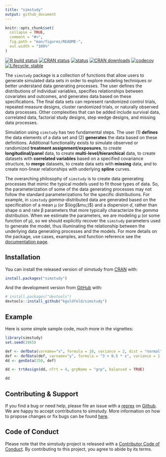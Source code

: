 ```yaml
---
title: "simstudy"
output: github_document
---
```


```r
knitr::opts_chunk$set(
  collapse = TRUE,
  comment = "#>",
  fig.path = "man/figures/README-",
  out.width = "100%"
)
```

<!-- README.md is generated from README.Rmd. Please edit that file -->
<!-- badges: start -->
[![R build status](https://github.com/kgoldfeld/simstudy/workflows/R-CMD-check/badge.svg?branch=main)](https://github.com/kgoldfeld/simstudy/actions){target="_blank"}
[![CRAN status](https://www.r-pkg.org/badges/version/simstudy)](https://CRAN.R-project.org/package=simstudy){target="_blank"}
[![status](https://joss.theoj.org/papers/640fd4333948933b2817343e86df3424/status.svg)](https://joss.theoj.org/papers/640fd4333948933b2817343e86df3424){target="_blank"}
[![CRAN downloads](https://cranlogs.r-pkg.org/badges/grand-total/simstudy)](https://CRAN.R-project.org/package=simstudy){target="_blank"}
[![codecov](https://codecov.io/gh/kgoldfeld/simstudy/branch/main/graph/badge.svg)](https://codecov.io/gh/kgoldfeld/simstudy){target="_blank"}
[![Lifecycle: stable](https://img.shields.io/badge/lifecycle-stable-brightgreen.svg)](https://www.tidyverse.org/lifecycle/#stable){target="_blank"}
<!-- badges: end -->

The `simstudy` package is a collection of functions that allow users to generate simulated data sets in order to explore modeling techniques or better understand data generating processes. The user defines the distributions of individual variables, specifies relationships between covariates and outcomes, and generates data based on these specifications. The final data sets can represent randomized control trials, repeated measure designs, cluster randomized trials, or naturally observed data processes. Other complexities that can be added include survival data, correlated data, factorial study designs, step wedge designs, and missing data processes.

Simulation using `simstudy` has two fundamental steps. The user (1) **defines** the data elements of a data set and (2) **generates** the data based on these definitions. Additional functionality exists to simulate observed or randomized **treatment assignment/exposures**, to create **longitudinal/panel** data, to create **multi-level/hierarchical** data, to create datasets with **correlated variables** based on a specified covariance structure, to **merge** datasets, to create data sets with **missing** data, and to create non-linear relationships with underlying **spline** curves.

The overarching philosophy of `simstudy` is to create data generating processes that mimic the typical models used to fit those types of data. So, the parameterization of some of the data generating processes may not follow the standard parameterizations for the specific distributions. For example, in `simstudy` *gamma*-distributed data are generated based on the specification of a mean &mu; (or $\log(&mu;)$) and a dispersion $d$, rather than shape &alpha; and rate &beta; parameters that more typically characterize the *gamma* distribution. When we estimate the parameters, we are modeling &mu; (or some function of &mu;), so we should explicitly recover the `simstudy` parameters used to generate the model, thus illuminating the relationship between the underlying data generating processes and the models. For more details on the
package, use cases, examples, and function reference see the [documentation page](https://kgoldfeld.github.io/simstudy/articles/simstudy.html).


## Installation

You can install the released version of simstudy from [CRAN](https://CRAN.R-project.org){target="_blank"} with:

``` r
install.packages("simstudy")
```

And the development version from [GitHub](https://github.com/){target="_blank"} with:

``` r
# install.packages("devtools")
devtools::install_github("kgoldfeld/simstudy")
```
## Example

Here is some simple sample code, much more in the vignettes:

```r
library(simstudy)
set.seed(1965)

def <- defData(varname="x", formula = 10, variance = 2, dist = "normal")
def <- defData(def, varname="y", formula = "3 + 0.5 * x", variance = 1, dist = "normal")
dd <- genData(250, def)

dd <- trtAssign(dd, nTrt = 4, grpName = "grp", balanced = TRUE)

dd
```

## Contributing & Support

If you find a bug or need help, please file an issue with a [reprex](https://www.tidyverse.org/help/){target="_blank"} on [Github](https://github.com/kgoldfeld/simstudy/issues){target="_blank"}. We are happy to accept contributions to simstudy. More information on how to propose changes or fix bugs can be found [here](https://kgoldfeld.github.io/simstudy/CONTRIBUTING.html){target="_blank"}.

## Code of Conduct

Please note that the simstudy project is released with a [Contributor Code of Conduct](https://kgoldfeld.github.io/simstudy/CODE_OF_CONDUCT.html){target="_blank"}. By contributing to this project, you agree to abide by its terms.
